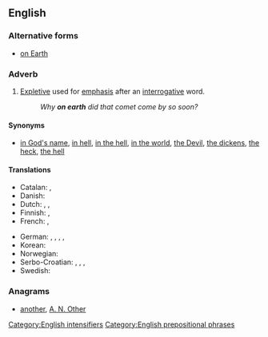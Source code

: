 ==English==

===Alternative forms===
* [[on Earth]]

===Adverb===
{{en-adv|head=[[on]] [[earth]]|-}}

# [[expletive|Expletive]] used for [[emphasis]] after an [[interrogative]] word.
#: ''Why '''on earth''' did that comet come by so soon?''

====Synonyms====
* {{sense|intensifier}} [[in God's name]], [[in hell]], [[in the hell]], [[in the world]], [[the Devil]], [[the dickens]], [[the heck]], [[the hell]]

====Translations====
{{trans-top|expletive giving emphasis after interrogative word}}
* Catalan: {{t-|ca|dimonis}}, {{t-|ca|diables}}
* Danish: {{t-|da|alverden|alt=i alverden}}
* Dutch: {{t-|nl|in vredesnaam}}, {{t-|nl|in hemelsnaam}}, {{t-|nl|in godsnaam}}
* Finnish: {{t+|fi|ihme|alt=ihmettä}}, {{t-|fi|kumma}}
* French: {{t+|fr|diable}}, {{t+|fr|donc}}
{{trans-mid}}
* German: {{t+|de|in Gottes Namen}}, {{t-|de|in Herrgotts Namen}}, {{t-|de|in aller Welt}}, {{t-|de|um alles in der Welt}}, {{t-|de|um Himmels willen}}
* Korean: {{t+|ko|세상에|sc=Kore}}
* Norwegian: {{t-|no|i all verden}}
* Serbo-Croatian: {{t-|sh|zaboga}}, {{t-|sh|pobogu}}, {{t-|sh|kvragu}}, {{t-|sh|dovraga}}
* Swedish: {{t-|sv|i hela världen}}
{{trans-bottom}}

===Anagrams===
* [[another#English|another]], [[A. N. Other#English|A. N. Other]]

[[Category:English intensifiers]]
[[Category:English prepositional phrases]]